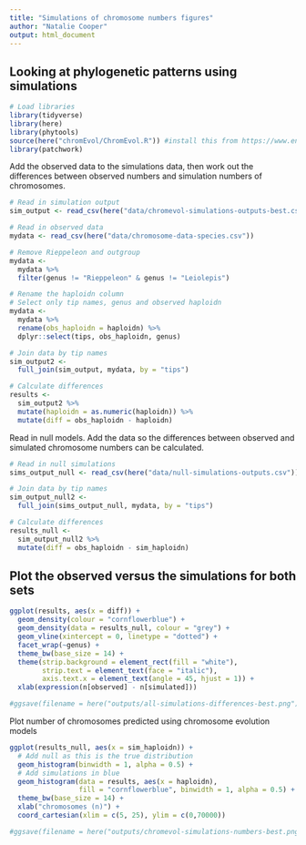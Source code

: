 ```yaml
---
title: "Simulations of chromosome numbers figures"
author: "Natalie Cooper"
output: html_document
---
```


## Looking at phylogenetic patterns using simulations

```r
# Load libraries
library(tidyverse)
library(here)
library(phytools)
source(here("chromEvol/ChromEvol.R")) #install this from https://www.en.sysbot.bio.lmu.de/people/employees/cusimano/use_r/
library(patchwork)
```

Add the observed data to the simulations data, then work out the differences between observed numbers and simulation numbers of chromosomes.
```r
# Read in simulation output
sim_output <- read_csv(here("data/chromevol-simulations-outputs-best.csv"))

# Read in observed data
mydata <- read_csv(here("data/chromosome-data-species.csv"))

# Remove Rieppeleon and outgroup
mydata <- 
  mydata %>% 
  filter(genus != "Rieppeleon" & genus != "Leiolepis")

# Rename the haploidn column
# Select only tip names, genus and observed haploidn
mydata <-
  mydata %>%
  rename(obs_haploidn = haploidn) %>%
  dplyr::select(tips, obs_haploidn, genus)

# Join data by tip names
sim_output2 <- 
  full_join(sim_output, mydata, by = "tips")

# Calculate differences
results <- 
  sim_output2 %>%
  mutate(haploidn = as.numeric(haploidn)) %>%
  mutate(diff = obs_haploidn - haploidn)
```

Read in null models. Add the data so the differences between observed and simulated chromosome numbers can be calculated.
```r
# Read in null simulations
sims_output_null <- read_csv(here("data/null-simulations-outputs.csv"))

# Join data by tip names
sim_output_null2 <- 
  full_join(sims_output_null, mydata, by = "tips")

# Calculate differences
results_null <- 
  sim_output_null2 %>%
  mutate(diff = obs_haploidn - sim_haploidn)
```

## Plot the observed versus the simulations for both sets
```r
ggplot(results, aes(x = diff)) +
  geom_density(colour = "cornflowerblue") +
  geom_density(data = results_null, colour = "grey") +
  geom_vline(xintercept = 0, linetype = "dotted") +
  facet_wrap(~genus) +
  theme_bw(base_size = 14) +
  theme(strip.background = element_rect(fill = "white"), 
        strip.text = element_text(face = "italic"),
        axis.text.x = element_text(angle = 45, hjust = 1)) +
  xlab(expression(n[observed] - n[simulated]))

#ggsave(filename = here("outputs/all-simulations-differences-best.png"))  

```
Plot number of chromosomes predicted using chromosome evolution models
```r
ggplot(results_null, aes(x = sim_haploidn)) +
  # Add null as this is the true distribution
  geom_histogram(binwidth = 1, alpha = 0.5) +
  # Add simulations in blue
  geom_histogram(data = results, aes(x = haploidn), 
                 fill = "cornflowerblue", binwidth = 1, alpha = 0.5) +
  theme_bw(base_size = 14) +
  xlab("chromosomes (n)") +
  coord_cartesian(xlim = c(5, 25), ylim = c(0,70000))

#ggsave(filename = here("outputs/chromevol-simulations-numbers-best.png"), height = 5)  
```

